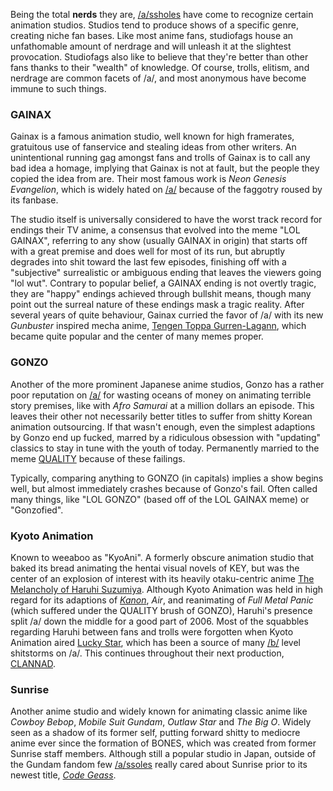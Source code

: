 Being the total '''nerds''' they are, [[/a/]]ssholes have come to recognize certain animation studios. Studios tend to produce shows of a specific genre, creating niche fan bases. Like most anime fans, studiofags house an unfathomable amount of nerdrage and will unleash it at the slightest provocation. Studiofags also like to believe that they're better than other fans thanks to their "wealth" of knowledge. Of course, trolls, elitism, and nerdrage are common facets of /a/, and most anonymous have become immune to such things.

=== GAINAX ===
Gainax is a famous animation studio, well known for high framerates, gratuitous use of fanservice and stealing ideas from other writers. An unintentional running gag amongst fans and trolls of Gainax is to call any bad idea a homage, implying that Gainax is not at fault, but the people they copied the idea from are. Their most famous work is ''Neon Genesis Evangelion'', which is widely hated on [[/a/]] because of the faggotry roused by its fanbase.

The studio itself is universally considered to have the worst track record for endings their TV anime, a consensus that evolved into the meme "LOL GAINAX", referring to any show (usually GAINAX in origin) that starts off with a great premise and does well for most of its run, but abruptly degrades into shit toward the last few episodes, finishing off with a "subjective" surrealistic or ambiguous ending that leaves the viewers going "lol wut". Contrary to popular belief, a GAINAX ending is not overtly tragic, they are "happy" endings achieved through bullshit means, though many point out the surreal nature of these endings mask a tragic reality. After several years of quite behaviour, Gainax curried the favor of /a/ with its new ''Gunbuster'' inspired mecha anime, [[Tengen Toppa Gurren-Lagann]], which became quite popular and the center of many memes proper.

=== GONZO ===
Another of the more prominent Japanese anime studios, Gonzo has a rather poor reputation on [[/a/]] for wasting oceans of money on animating terrible story premises, like with ''Afro Samurai'' at a million dollars an episode. This leaves their other not necessarily better titles to suffer from shitty Korean animation outsourcing. If that wasn't enough, even the simplest adaptions by Gonzo end up fucked, marred by a ridiculous obsession with "updating" classics to stay in tune with the youth of today. Permanently married to the meme [[QUALITY]] because of these failings. 

Typically, comparing anything to GONZO (in capitals) implies a show begins well, but almost immediately crashes because of Gonzo's fail. Often called many things, like "LOL GONZO" (based off of the LOL GAINAX meme) or "Gonzofied".

=== Kyoto Animation ===
Known to weeaboo as "KyoAni". A formerly obscure animation studio that baked its bread animating the hentai visual novels of KEY, but was the center of an explosion of interest with its heavily otaku-centric anime [[The Melancholy of Haruhi Suzumiya]]. Although Kyoto Animation was held in high regard for its adaptions of ''[[Kanon]]'', ''Air'', and reanimating of ''Full Metal Panic'' (which suffered under the QUALITY brush of GONZO), Haruhi's presence split /a/ down the middle for a good part of 2006. Most of the squabbles regarding Haruhi between fans and trolls were forgotten when Kyoto Animation aired [[Lucky Star]], which has been a source of many [[/b/]] level shitstorms on /a/. This continues throughout their next production, [[Clannad|CLANNAD]].

=== Sunrise ===
Another anime studio and widely known for animating classic anime like ''Cowboy Bebop'', ''Mobile Suit Gundam'', ''Outlaw Star'' and ''The Big O''. Widely seen as a shadow of its former self, putting forward shitty to mediocre anime ever since the formation of BONES, which was created from former Sunrise staff members. Although still a popular studio in Japan, outside of the Gundam fandom few [[/a/]]ssoles really cared about Sunrise prior to its newest title, ''[[Code Geass]]''.
